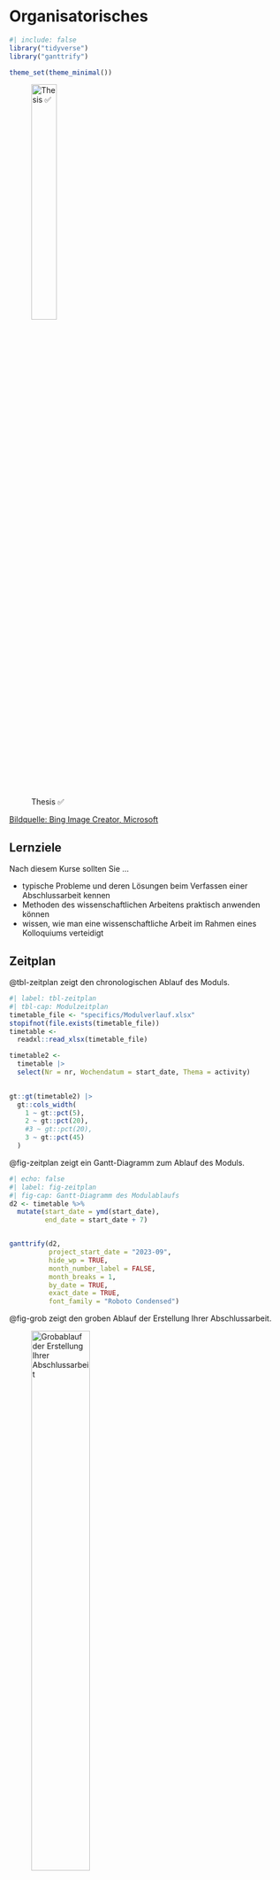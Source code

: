 # Organisatorisches


```r
#| include: false
library("tidyverse")
library("ganttrify")

theme_set(theme_minimal())
```


![Thesis ✅](img/thesis.jpeg){width=33%}

[Bildquelle: Bing Image Creator, Microsoft](https://www.bing.com/images/create/a-thesis2c-the-happy-result-of-a-hard-academic-work/650d99ad01894ee9999270ffd8f33055?FORM=GENCRE)

## Lernziele

Nach diesem Kurse sollten Sie ...

- typische Probleme und deren Lösungen beim Verfassen einer Abschlussarbeit kennen
- Methoden des wissenschaftlichen Arbeitens praktisch anwenden können
- wissen, wie man eine wissenschaftliche Arbeit im Rahmen eines Kolloquiums verteidigt




## Zeitplan

@tbl-zeitplan zeigt den chronologischen Ablauf des Moduls.


```r
#| label: tbl-zeitplan
#| tbl-cap: Modulzeitplan
timetable_file <- "specifics/Modulverlauf.xlsx"
stopifnot(file.exists(timetable_file))
timetable <- 
  readxl::read_xlsx(timetable_file) 

timetable2 <-
  timetable |> 
  select(Nr = nr, Wochendatum = start_date, Thema = activity)
  

gt::gt(timetable2) |> 
  gt::cols_width(
    1 ~ gt::pct(5),
    2 ~ gt::pct(20),
    #3 ~ gt::pct(20),
    3 ~ gt::pct(45)
  )
```


@fig-zeitplan zeigt ein Gantt-Diagramm zum Ablauf des Moduls.

```r
#| echo: false
#| label: fig-zeitplan
#| fig-cap: Gantt-Diagramm des Modulablaufs
d2 <- timetable %>% 
  mutate(start_date = ymd(start_date),
         end_date = start_date + 7)


ganttrify(d2,
          project_start_date = "2023-09",
          hide_wp = TRUE,
          month_number_label = FALSE,
          month_breaks = 1,
          by_date = TRUE,
          exact_date = TRUE,
          font_family = "Roboto Condensed")
```


@fig-grob zeigt den groben Ablauf der Erstellung Ihrer Abschlussarbeit.

![Grobablauf der Erstellung Ihrer Abschlussarbeit](img/ablauf-thesis.png){#fig-grob width=50%}